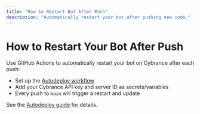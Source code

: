 ```yaml
---
title: "How to Restart Bot After Push"
description: "Automatically restart your bot after pushing new code."
---
```


# How to Restart Your Bot After Push

Use GitHub Actions to automatically restart your bot on Cybrance after each push:

- Set up the [Autodeploy workflow](../../blog/autodeploy.mdx)
- Add your Cybrance API key and server ID as secrets/variables
- Every push to `main` will trigger a restart and update

See the [Autodeploy guide](../../blog/autodeploy.mdx) for details.
